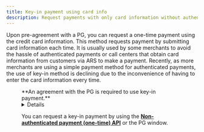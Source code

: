 ```yaml
---
title: Key-in payment using card info
description: Request payments with only card information without authentication.
---
```



Upon pre-agreement with a PG, you can request a one-time payment using the credit card information.
This method requests payment by submitting card information each time.
It is usually used by some merchants to avoid the hassle of authenticated payments or call centers
that obtain card information from customers via ARS to make a payment.
Recently, as more merchants are using a simple payment method for authenticated payments,
the use of key-in method is declining due to the inconvenience of having
to enter the card information every time.

<Figure src="/gitbook-assets/en/image (139).png" caption={`ChaiPort merchant "Ringle English Education"`} />

<Hint style="info">
  **An agreement with the PG is required to use key-in payment.**
</Hint>

<Details>
  <Details.Summary> PGs that support key-in payment</Details.Summary>

  <Details.Content>
    - NICE Payments
    - NHN KCP
    - SettleBank
    - DaouData
  </Details.Content>
</Details>

You can request a key-in payment by using
the [**Non-authenticated payment (one-time) API**][one-time-api] or the PG window.

[one-time-api]: ../../../../api/api/request-non-authenticated-payment-one-time-api

